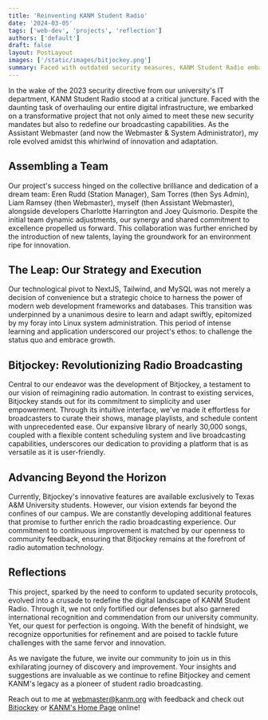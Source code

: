 ```yaml
---
title: 'Reinventing KANM Student Radio'
date: '2024-03-05'
tags: ['web-dev', 'projects', 'reflection']
authors: ['default']
draft: false
layout: PostLayout
images: ['/static/images/bitjockey.png']
summary: Faced with outdated security measures, KANM Student Radio embarked on an ambitious project to overhaul its digital infrastructure, leading to the creation of Bitjockey, a revolutionary radio automation platform that prioritizes simplicity and user empowerment.
---
```


In the wake of the 2023 security directive from our university's IT department, KANM Student Radio stood at a critical juncture. Faced with the daunting task of overhauling our entire digital infrastructure, we embarked on a transformative project that not only aimed to meet these new security mandates but also to redefine our broadcasting capabilities. As the Assistant Webmaster (and now the Webmaster & System Administrator), my role evolved amidst this whirlwind of innovation and adaptation.

## Assembling a Team
Our project's success hinged on the collective brilliance and dedication of a dream team: Eren Rudd (Station Manager), Sam Torres (then Sys Admin), Liam Ramsey (then Webmaster), myself (then Assistant Webmaster), alongside developers Charlotte Harrington and Joey Quismorio. Despite the initial team dynamic adjustments, our synergy and shared commitment to excellence propelled us forward. This collaboration was further enriched by the introduction of new talents, laying the groundwork for an environment ripe for innovation.

## The Leap: Our Strategy and Execution
Our technological pivot to NextJS, Tailwind, and MySQL was not merely a decision of convenience but a strategic choice to harness the power of modern web development frameworks and databases. This transition was underpinned by a unanimous desire to learn and adapt swiftly, epitomized by my foray into Linux system administration. This period of intense learning and application underscored our project's ethos: to challenge the status quo and embrace growth.

## Bitjockey: Revolutionizing Radio Broadcasting
Central to our endeavor was the development of Bitjockey, a testament to our vision of reimagining radio automation. In contrast to existing services, Bitjockey stands out for its commitment to simplicity and user empowerment. Through its intuitive interface, we've made it effortless for broadcasters to curate their shows, manage playlists, and schedule content with unprecedented ease. Our expansive library of nearly 30,000 songs, coupled with a flexible content scheduling system and live broadcasting capabilities, underscores our dedication to providing a platform that is as versatile as it is user-friendly.

## Advancing Beyond the Horizon
Currently, Bitjockey's innovative features are available exclusively to Texas A&M University students. However, our vision extends far beyond the confines of our campus. We are constantly developing additional features that promise to further enrich the radio broadcasting experience. Our commitment to continuous improvement is matched by our openness to community feedback, ensuring that Bitjockey remains at the forefront of radio automation technology.

## Reflections
This project, sparked by the need to conform to updated security protocols, evolved into a crusade to redefine the digital landscape of KANM Student Radio. Through it, we not only fortified our defenses but also garnered international recognition and commendation from our university community. Yet, our quest for perfection is ongoing. With the benefit of hindsight, we recognize opportunities for refinement and are poised to tackle future challenges with the same fervor and innovation.

As we navigate the future, we invite our community to join us in this exhilarating journey of discovery and improvement. Your insights and suggestions are invaluable as we continue to refine Bitjockey and cement KANM's legacy as a pioneer of student radio broadcasting.

Reach out to me at [webmaster@kanm.org](mailto:webmaster@kanm.org) with feedback and check out [Bitjockey](https://bitjockey.kanm.org) or [KANM's Home Page](https://www.kanm.org) online!
